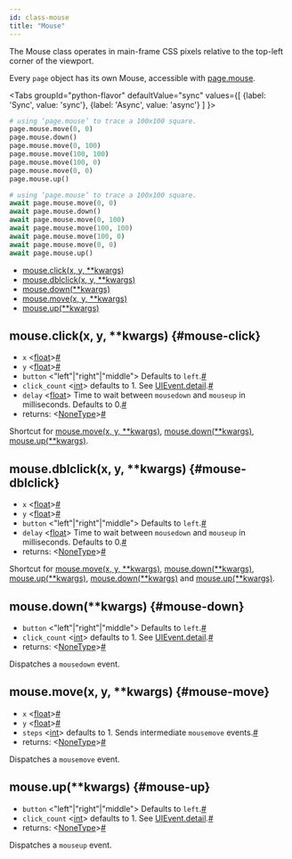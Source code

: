 ```yaml
---
id: class-mouse
title: "Mouse"
---
```


The Mouse class operates in main-frame CSS pixels relative to the top-left corner of the viewport.

Every `page` object has its own Mouse, accessible with [page.mouse](./api/class-page.mdx#page-mouse).

<Tabs
  groupId="python-flavor"
  defaultValue="sync"
  values={[
    {label: 'Sync', value: 'sync'},
    {label: 'Async', value: 'async'}
  ]
}>
<TabItem value="sync">

```py
# using ‘page.mouse’ to trace a 100x100 square.
page.mouse.move(0, 0)
page.mouse.down()
page.mouse.move(0, 100)
page.mouse.move(100, 100)
page.mouse.move(100, 0)
page.mouse.move(0, 0)
page.mouse.up()
```

</TabItem>
<TabItem value="async">

```py
# using ‘page.mouse’ to trace a 100x100 square.
await page.mouse.move(0, 0)
await page.mouse.down()
await page.mouse.move(0, 100)
await page.mouse.move(100, 100)
await page.mouse.move(100, 0)
await page.mouse.move(0, 0)
await page.mouse.up()
```

</TabItem>
</Tabs>


- [mouse.click(x, y, **kwargs)](./api/class-mouse.mdx#mouse-click)
- [mouse.dblclick(x, y, **kwargs)](./api/class-mouse.mdx#mouse-dblclick)
- [mouse.down(**kwargs)](./api/class-mouse.mdx#mouse-down)
- [mouse.move(x, y, **kwargs)](./api/class-mouse.mdx#mouse-move)
- [mouse.up(**kwargs)](./api/class-mouse.mdx#mouse-up)

## mouse.click(x, y, **kwargs) {#mouse-click}
- `x`<a aria-hidden="true" tabindex="-1" class="list-anchor-link" id="mouse-click-param-x"/> &#60;[float]&#62;<a href="#mouse-click-param-x" class="list-anchor">#</a>
- `y`<a aria-hidden="true" tabindex="-1" class="list-anchor-link" id="mouse-click-param-y"/> &#60;[float]&#62;<a href="#mouse-click-param-y" class="list-anchor">#</a>
- `button`<a aria-hidden="true" tabindex="-1" class="list-anchor-link" id="mouse-click-option-button"/> &#60;"left"|"right"|"middle"&#62; Defaults to `left`.<a href="#mouse-click-option-button" class="list-anchor">#</a>
- `click_count`<a aria-hidden="true" tabindex="-1" class="list-anchor-link" id="mouse-click-option-click-count"/> &#60;[int]&#62; defaults to 1. See [UIEvent.detail].<a href="#mouse-click-option-click-count" class="list-anchor">#</a>
- `delay`<a aria-hidden="true" tabindex="-1" class="list-anchor-link" id="mouse-click-option-delay"/> &#60;[float]&#62; Time to wait between `mousedown` and `mouseup` in milliseconds. Defaults to 0.<a href="#mouse-click-option-delay" class="list-anchor">#</a>
- returns:<a aria-hidden="true" tabindex="-1" class="list-anchor-link" id="mouse-click-return"/> &#60;[NoneType]&#62;<a href="#mouse-click-return" class="list-anchor">#</a>

Shortcut for [mouse.move(x, y, **kwargs)](./api/class-mouse.mdx#mouse-move), [mouse.down(**kwargs)](./api/class-mouse.mdx#mouse-down), [mouse.up(**kwargs)](./api/class-mouse.mdx#mouse-up).

## mouse.dblclick(x, y, **kwargs) {#mouse-dblclick}
- `x`<a aria-hidden="true" tabindex="-1" class="list-anchor-link" id="mouse-dblclick-param-x"/> &#60;[float]&#62;<a href="#mouse-dblclick-param-x" class="list-anchor">#</a>
- `y`<a aria-hidden="true" tabindex="-1" class="list-anchor-link" id="mouse-dblclick-param-y"/> &#60;[float]&#62;<a href="#mouse-dblclick-param-y" class="list-anchor">#</a>
- `button`<a aria-hidden="true" tabindex="-1" class="list-anchor-link" id="mouse-dblclick-option-button"/> &#60;"left"|"right"|"middle"&#62; Defaults to `left`.<a href="#mouse-dblclick-option-button" class="list-anchor">#</a>
- `delay`<a aria-hidden="true" tabindex="-1" class="list-anchor-link" id="mouse-dblclick-option-delay"/> &#60;[float]&#62; Time to wait between `mousedown` and `mouseup` in milliseconds. Defaults to 0.<a href="#mouse-dblclick-option-delay" class="list-anchor">#</a>
- returns:<a aria-hidden="true" tabindex="-1" class="list-anchor-link" id="mouse-dblclick-return"/> &#60;[NoneType]&#62;<a href="#mouse-dblclick-return" class="list-anchor">#</a>

Shortcut for [mouse.move(x, y, **kwargs)](./api/class-mouse.mdx#mouse-move), [mouse.down(**kwargs)](./api/class-mouse.mdx#mouse-down), [mouse.up(**kwargs)](./api/class-mouse.mdx#mouse-up), [mouse.down(**kwargs)](./api/class-mouse.mdx#mouse-down) and [mouse.up(**kwargs)](./api/class-mouse.mdx#mouse-up).

## mouse.down(**kwargs) {#mouse-down}
- `button`<a aria-hidden="true" tabindex="-1" class="list-anchor-link" id="mouse-down-option-button"/> &#60;"left"|"right"|"middle"&#62; Defaults to `left`.<a href="#mouse-down-option-button" class="list-anchor">#</a>
- `click_count`<a aria-hidden="true" tabindex="-1" class="list-anchor-link" id="mouse-down-option-click-count"/> &#60;[int]&#62; defaults to 1. See [UIEvent.detail].<a href="#mouse-down-option-click-count" class="list-anchor">#</a>
- returns:<a aria-hidden="true" tabindex="-1" class="list-anchor-link" id="mouse-down-return"/> &#60;[NoneType]&#62;<a href="#mouse-down-return" class="list-anchor">#</a>

Dispatches a `mousedown` event.

## mouse.move(x, y, **kwargs) {#mouse-move}
- `x`<a aria-hidden="true" tabindex="-1" class="list-anchor-link" id="mouse-move-param-x"/> &#60;[float]&#62;<a href="#mouse-move-param-x" class="list-anchor">#</a>
- `y`<a aria-hidden="true" tabindex="-1" class="list-anchor-link" id="mouse-move-param-y"/> &#60;[float]&#62;<a href="#mouse-move-param-y" class="list-anchor">#</a>
- `steps`<a aria-hidden="true" tabindex="-1" class="list-anchor-link" id="mouse-move-option-steps"/> &#60;[int]&#62; defaults to 1. Sends intermediate `mousemove` events.<a href="#mouse-move-option-steps" class="list-anchor">#</a>
- returns:<a aria-hidden="true" tabindex="-1" class="list-anchor-link" id="mouse-move-return"/> &#60;[NoneType]&#62;<a href="#mouse-move-return" class="list-anchor">#</a>

Dispatches a `mousemove` event.

## mouse.up(**kwargs) {#mouse-up}
- `button`<a aria-hidden="true" tabindex="-1" class="list-anchor-link" id="mouse-up-option-button"/> &#60;"left"|"right"|"middle"&#62; Defaults to `left`.<a href="#mouse-up-option-button" class="list-anchor">#</a>
- `click_count`<a aria-hidden="true" tabindex="-1" class="list-anchor-link" id="mouse-up-option-click-count"/> &#60;[int]&#62; defaults to 1. See [UIEvent.detail].<a href="#mouse-up-option-click-count" class="list-anchor">#</a>
- returns:<a aria-hidden="true" tabindex="-1" class="list-anchor-link" id="mouse-up-return"/> &#60;[NoneType]&#62;<a href="#mouse-up-return" class="list-anchor">#</a>

Dispatches a `mouseup` event.

[Accessibility]: ./api/class-accessibility.mdx "Accessibility"
[Browser]: ./api/class-browser.mdx "Browser"
[BrowserContext]: ./api/class-browsercontext.mdx "BrowserContext"
[BrowserType]: ./api/class-browsertype.mdx "BrowserType"
[CDPSession]: ./api/class-cdpsession.mdx "CDPSession"
[ConsoleMessage]: ./api/class-consolemessage.mdx "ConsoleMessage"
[Dialog]: ./api/class-dialog.mdx "Dialog"
[Download]: ./api/class-download.mdx "Download"
[ElementHandle]: ./api/class-elementhandle.mdx "ElementHandle"
[Error]: ./api/class-error.mdx "Error"
[FileChooser]: ./api/class-filechooser.mdx "FileChooser"
[Frame]: ./api/class-frame.mdx "Frame"
[JSHandle]: ./api/class-jshandle.mdx "JSHandle"
[Keyboard]: ./api/class-keyboard.mdx "Keyboard"
[Mouse]: ./api/class-mouse.mdx "Mouse"
[Page]: ./api/class-page.mdx "Page"
[Playwright]: ./api/class-playwright.mdx "Playwright"
[Request]: ./api/class-request.mdx "Request"
[Response]: ./api/class-response.mdx "Response"
[Route]: ./api/class-route.mdx "Route"
[Selectors]: ./api/class-selectors.mdx "Selectors"
[TimeoutError]: ./api/class-timeouterror.mdx "TimeoutError"
[Touchscreen]: ./api/class-touchscreen.mdx "Touchscreen"
[Tracing]: ./api/class-tracing.mdx "Tracing"
[Video]: ./api/class-video.mdx "Video"
[WebSocket]: ./api/class-websocket.mdx "WebSocket"
[Worker]: ./api/class-worker.mdx "Worker"
[Element]: https://developer.mozilla.org/en-US/docs/Web/API/element "Element"
[EvaluationArgument]: ./core-concepts.mdx#evaluation-argument "EvaluationArgument"
[Promise]: https://developer.mozilla.org/en-US/docs/Web/JavaScript/Reference/Global_Objects/Promise "Promise"
[iterator]: https://developer.mozilla.org/en-US/docs/Web/JavaScript/Reference/Iteration_protocols "Iterator"
[origin]: https://developer.mozilla.org/en-US/docs/Glossary/Origin "Origin"
[selector]: https://developer.mozilla.org/en-US/docs/Web/CSS/CSS_Selectors "selector"
[Serializable]: https://developer.mozilla.org/en-US/docs/Web/JavaScript/Reference/Global_Objects/JSON/stringify#Description "Serializable"
[UIEvent.detail]: https://developer.mozilla.org/en-US/docs/Web/API/UIEvent/detail "UIEvent.detail"
[UnixTime]: https://en.wikipedia.org/wiki/Unix_time "Unix Time"
[xpath]: https://developer.mozilla.org/en-US/docs/Web/XPath "xpath"

[Any]: https://docs.python.org/3/library/typing.html#typing.Any "Any"
[bool]: https://docs.python.org/3/library/stdtypes.html "bool"
[bytes]: https://docs.python.org/3/library/stdtypes.html#bytes "bytes"
[Callable]: https://docs.python.org/3/library/typing.html#typing.Callable "Callable"
[EventContextManager]: https://docs.python.org/3/reference/datamodel.html#context-managers "Event context manager"
[EventEmitter]: https://pyee.readthedocs.io/en/latest/#pyee.BaseEventEmitter "EventEmitter"
[Exception]: https://docs.python.org/3/library/exceptions.html#Exception "Exception"
[Dict]: https://docs.python.org/3/library/typing.html#typing.Dict "Dict"
[float]: https://docs.python.org/3/library/stdtypes.html#numeric-types-int-float-complex "float"
[int]: https://docs.python.org/3/library/stdtypes.html#numeric-types-int-float-complex "int"
[List]: https://docs.python.org/3/library/typing.html#typing.List "List"
[NoneType]: https://docs.python.org/3/library/constants.html#None "None"
[Pattern]: https://docs.python.org/3/library/re.html "Pattern"
[URL]: https://en.wikipedia.org/wiki/URL "URL"
[pathlib.Path]: https://realpython.com/python-pathlib/ "pathlib.Path"
[str]: https://docs.python.org/3/library/stdtypes.html#text-sequence-type-str "str"
[Union]: https://docs.python.org/3/library/typing.html#typing.Union "Union"

[all available image tags]: https://mcr.microsoft.com/v2/playwright/tags/list "all available image tags"
[Docker Hub]: https://hub.docker.com/_/microsoft-playwright "Docker Hub"
[Dockerfile.focal]: https://github.com/microsoft/playwright/blob/master/utils/docker/Dockerfile.focal "Dockerfile.focal"